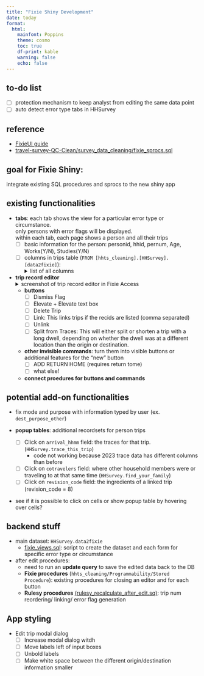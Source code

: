 ```yaml
---
title: "Fixie Shiny Development"
date: today
format: 
  html:
    mainfont: Poppins
    theme: cosmo
    toc: true
    df-print: kable
    warning: false
    echo: false
---
```

## to-do list

- [ ] protection mechanism to keep analyst from editing the same data point
- [ ] auto detect error type tabs in HHSurvey


## reference 
- [FixieUI guide]( 
https://psrcwa.sharepoint.com/:w:/r/sites/DataScience/Shared%20Documents/Household%20Survey%20Data%20Cleaning/2021/FixieUI%20guide.docx?d=w0a989867236c4a8bb5387890699ab93b&csf=1&web=1&e=yQFyzG)
- [travel-survey-QC-Clean/survey_data_cleaning/fixie_sprocs.sql](https://github.com/psrc/travel-survey-QC-Clean/blob/91926e9c0392a5c48f11dd5f1a0956539f0bbdc9/survey_data_cleaning/fixie_sprocs.sql)


## goal for Fixie Shiny:
integrate existing SQL procedures and sprocs to the new shiny app

## existing functionalities
- **tabs**: each tab shows the view for a particular error type or circumstance. <br>
only persons with error flags will be displayed. <br>
within each tab, each page shows a person and all their trips
  - [ ] basic information for the person: personid, hhid, pernum, Age, Works(Y/N), Studies(Y/N)
  - [ ] columns in trips table (`FROM [hhts_cleaning].[HHSurvey].[data2fixie]`): 
  <details>
  <summary>list of all columns</summary>
    - tripnum
    - modes_desc
    - daynum
    - depart_dhm
    - arrive_dhm
    - miles
    - mph
    - linear_miles
    - linear_mph
    - Error
    - cotravelers
    - origin_purpose
    - dest_name
    - dest_purpose
    - duration_at_dest
    - origin_coord
    - dest_coord
    - rc
    - elevate_issue
  </details>




- **trip record editor**
  <details>
  <summary>screenshot of trip record editor in Fixie Access</summary>
    ![trip record editor in Fixie Access](Screenshot_Access_trip_record_editor.png)
  </details>
  - **buttons**
    - [ ] Dismiss Flag
    - [ ] Elevate + Elevate text box
    - [ ] Delete Trip
    - [ ] Link: This links trips if the recids are listed (comma separated)
    - [ ] Unlink
    - [ ] Split from Traces: This will either split or shorten a trip with a long dwell, depending on whether the dwell was at a different location than the origin or destination.
  - **other invisible commands**: turn them into visible buttons or additional features for the "new" button
    - [ ] ADD RETURN HOME (requires return tome)
    - [ ] what else!
  - **connect proedures for buttons and commands**


## potential add-on functionalities
- fix mode and purpose with information typed by user (ex. `dest_purpose_other`)

- **popup tables**: additional recordsets for person trips
  - [ ] Click on `arrival_hhmm` field: the traces for that trip. (`HHSurvey.trace_this_trip`)
    - code not working because 2023 trace data has different columns than before
  - [ ] Click on `cotravelers` field: where other household members were or traveling to at that same time (`HHSurvey.find_your_family`)
  - [ ] Click on `revision_code` field: the ingredients of a linked trip (revision_code = 8)
    

::: {.callout-note}
- see if it is possible to click on cells or show popup table by hovering over cells?
:::

## backend stuff

- main dataset: `HHSurvey.data2fixie`
  - [fixie_views.sql](https://github.com/psrc/travel-survey-QC-Clean/blob/91926e9c0392a5c48f11dd5f1a0956539f0bbdc9/survey_data_cleaning/fixie_views.sql): script to create the dataset and each form for specific error type or circumstance
- after edit procedures: 
  - need to run an **update query** to save the edited data back to the DB
  - **Fixie procedures** (`hhts_cleaning/Programmability/Stored Procedure`): existing procedures for closing an editor and for each button 
  - **Rulesy procedures** [(rulesy_recalculate_after_edit.sq)](https://github.com/psrc/travel-survey-QC-Clean/blob/91926e9c0392a5c48f11dd5f1a0956539f0bbdc9/survey_data_cleaning/rulesy_recalculate_after_edit.sql): trip num reordering/ linking/ error flag generation
  
## App styling
- Edit trip modal dialog
  - [ ] Increase modal dialog witdh
  - [ ] Move labels left of input boxes
  - [ ] Unbold labels
  - [ ] Make white space between the different origin/destination information smaller
